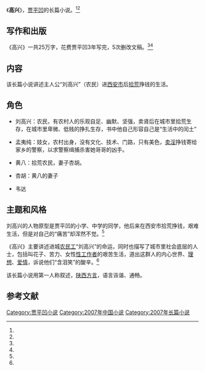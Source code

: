 {{otheruses|subject=贾平凹长篇小说《高兴》|other=其他同名条目|高兴}}

{{Infobox Book 
|图像      = <!-- [[File:|200px]] -->
|图像说明  = 
|书名      = 《高兴》
|作者      = [[贾平凹|贾平凹]]
|原名      = 
|译者      = 
|插图      = 
|封面设计  = 
|出版地    = {{CHNML}}
|语言      = [[简体中文|简体中文]]
|系列      = 
|题材      = 
|类型      = [[长篇小说|长篇小说]]
|出版者    = 作家出版社
|出版日期  = 2007年9月1日
|中文版    = 
|媒介      = [[印刷|印刷]]（平装书）
|页数      = 461
|开本      = 
|isbn      = 9787506340953
|oclc      = 
|杜威十进制图书分类法= 
|美国国会图书馆图书分类法= 
|上一部作品= 
|下一部作品= 
|引用      = 
|被引用    = 
}}

《'''高兴'''》，[[贾平凹|贾平凹]]的长篇小说。<ref name="fish" /><ref name="lion" />

==写作和出版==
《高兴》一共25万字，花费贾平凹3年写完，5次删改文稿。<ref name="fish" /><ref name="lion" />

==内容==
该长篇小说讲述主人公“刘高兴”（农民）进[[西安市|西安市]]后[[拾荒|拾荒]]挣钱的生活。

==角色==
*刘高兴：农民，有农村人的乐观自足、幽默、坚强，卖肾后在城市里拾荒生存，在城市里卑微、低贱的挣扎生存，书中他自己形容自己是“生活中的闰土”

*孟夷纯：妓女，农村出身，没有文化、技术、门路，只有美色，[[卖淫|卖淫]]挣钱寄给家乡的警察，以求警察缉捕杀害她哥哥的凶手。

*黄八：拾荒农民，妻子杏胡。

*杏胡：黄八的妻子

*韦达

==主题和风格==
刘高兴的人物原型是贾平凹的小学、中学的同学，他后来在西安市拾荒挣钱，艰难生活，但是对自己的“痛苦”却浑然不觉。<ref name="lion" />

《高兴》主要讲述进城[[农民工|农民工]]“刘高兴”的命运，同时也描写了城市里社会底层的人士，包括叫花子、苦力、女性[[性工作者|性工作者]]的艰苦生活，道出这群人的内心世界、[[理想|理想]]、[[爱情|爱情]]，诉说他们“含泪笑”的酸辛。<ref name="tiger" />

该长篇小说用第一人称叙述，[[陕西方言|陕西方言]]，语言诙谐、通畅。

==参考文献==
{{reflist|refs=
<ref name="fish" >{{cite web |url=http://news.qq.com/a/20071029/001582.htm |title=贾平凹：《高兴》刘高兴卖了肾也做不了西安人 |accessdate=2007 |publisher=腾讯网 |work= |language=zh-hans |archive-date=2014-02-02 |archive-url=https://web.archive.org/web/20140202181527/http://news.qq.com/a/20071029/001582.htm |dead-url=no }}</ref>

<ref name="tiger" >{{cite web |url=http://www.chinawriter.com.cn/2007/2007-10-19/45347.html |title=贾平凹《高兴》 |accessdate=2007 |publisher=中国作家网 |work= |language=zh-hans |archive-date=2015-09-23 |archive-url=https://web.archive.org/web/20150923202920/http://www.chinawriter.com.cn/2007/2007-10-19/45347.html |dead-url=no }}</ref>

<ref name="lion" >{{cite web |url=http://www.chinawriter.com.cn/2007/2007-10-19/45348.html |title=贾平凹《高兴》令人心情沉重 |accessdate=2007 |publisher=新华网 |work= |language=zh-hans |archive-date=2016-03-04 |archive-url=https://web.archive.org/web/20160304185536/http://www.chinawriter.com.cn/2007/2007-10-19/45348.html |dead-url=no }}</ref>

}}


{{贾平凹作品}}

{{DEFAULTSORT:J贾}}
[[Category:贾平凹小说|Category:贾平凹小说]]
[[Category:2007年中国小说|Category:2007年中国小说]]
[[Category:2007年长篇小说|Category:2007年长篇小说]]